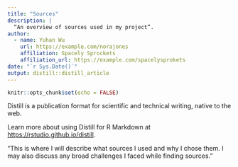 ```yaml
---
title: "Sources"
description: |
  “An overview of sources used in my project”.
author:
  - name: Yuhan Wu
    url: https://example.com/norajones
    affiliation: Spacely Sprockets
    affiliation_url: https://example.com/spacelysprokets
date: "`r Sys.Date()`"
output: distill::distill_article
---
```


```r
knitr::opts_chunk$set(echo = FALSE)
```

Distill is a publication format for scientific and technical writing, native to the web. 

Learn more about using Distill for R Markdown at <https://rstudio.github.io/distill>.

“This is where I will describe what sources I used and why I chose them. I may also discuss any broad challenges I faced while finding sources.”





